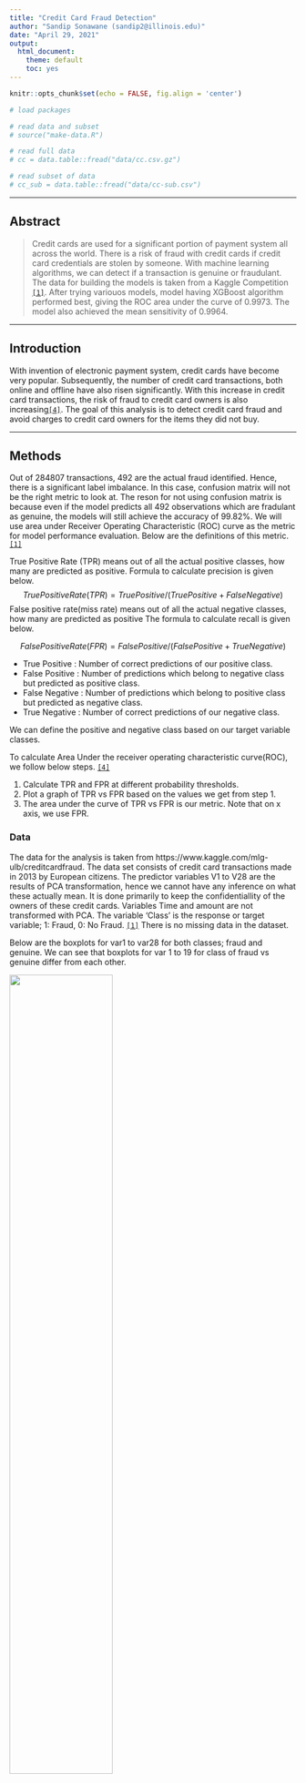 ---
title: "Credit Card Fraud Detection"
author: "Sandip Sonawane (sandip2@illinois.edu)"
date: "April 29, 2021"
output:
  html_document: 
    theme: default
    toc: yes
---

```{r, setup, include = FALSE}
knitr::opts_chunk$set(echo = FALSE, fig.align = 'center')
```

```{r, load-packages, include = FALSE}
# load packages
```

```{r make-data, warning = FALSE, message = FALSE}
# read data and subset
# source("make-data.R")

```

```{r read-full-data, warning = FALSE, message = FALSE}
# read full data
# cc = data.table::fread("data/cc.csv.gz")
```

```{r read-subset-data, warning = FALSE, message = FALSE}
# read subset of data
# cc_sub = data.table::fread("data/cc-sub.csv")
```

***

## Abstract

> Credit cards are used for a significant portion of payment system all across the world. There is a risk of fraud with credit cards if credit card credentials are stolen by someone. With machine learning algorithms, we can detect if a transaction is genuine or fraudulant. The data for building the models is taken from a Kaggle Competition [`[1]`](#references). After trying variouos models, model having XGBoost algorithm performed best, giving the ROC area under the curve of 0.9973. The model also achieved the mean sensitivity of 0.9964.

***

## Introduction

With invention of electronic payment system, credit cards have become very popular. Subsequently, the number of credit card transactions, both online and offline have also risen significantly. With this increase in credit card transactions, the risk of fraud to credit card owners is also increasing[`[4]`](#references). The goal of this analysis is to detect credit card fraud and avoid charges to credit card owners for the items they did not buy.


***

## Methods

Out of 284807 transactions, 492 are the actual fraud identified. Hence, there is a significant label imbalance. In this case, confusion matrix will not be the right metric to look at. The reson for not using confusion matrix is because even if the model predicts all 492 observations which are fradulant as genuine, the models will still achieve the accuracy of 99.82%. We will use area under  Receiver Operating Characteristic (ROC) curve as the metric for model performance evaluation. Below are the definitions of this metric. [`[1]`](#references)


True Positive Rate (TPR) means out of all the actual positive classes, how many are predicted as positive. Formula to calculate precision is given below.
$$
True Positive Rate (TPR) = True Positive / (True Positive + False Negative)
$$
False positive rate(miss rate) means out of all the actual negative classes, how many are predicted as positive The formula to calculate recall is given below.

$$
False Positive Rate (FPR) = False Positive / (False Positive + True Negative) 
$$

* True Positive : Number of correct predictions of our positive class.
* False Positive : Number of predictions which belong to negative class but predicted as positive class.
* False Negative : Number of predictions which belong to positive class but predicted as negative class.
* True Negative : Number of correct predictions of our negative class.

We can define the positive and negative class based on our target variable classes.

To calculate Area Under the receiver operating characteristic curve(ROC), we follow below steps. [`[4]`](#references)

1. Calculate TPR and FPR at different probability thresholds.
2. Plot a graph of TPR vs FPR based on the values we get from step 1.
3. The area under the curve of TPR vs FPR is our metric. Note that on x axis, we use FPR.

### Data

The data for the analysis is taken from https://www.kaggle.com/mlg-ulb/creditcardfraud. The data set consists of credit card transactions made in 2013 by European citizens.
The predictor variables V1 to V28 are the results of PCA transformation, hence we cannot have any inference on what these actually mean. It is done primarily to keep the confidentiallity of the owners of these credit cards. Variables Time and amount are not transformed with PCA.
The variable 'Class' is the response or target variable; 1: Fraud, 0: No Fraud. [`[1]`](#references) There is no missing data in the dataset.


Below are the boxplots for var1 to var28 for both classes; fraud and genuine. We can see that boxplots for var 1 to 19 for class of fraud vs genuine differ from each other.

![](box1to10.png){width=60%}
![](box11to19.png){width=60%}

![](box20to28.png){width=60%}


With the dataset, we are given transaction amount for each fraudulant as well as genuine transactions. If we look at the below boxplot, we can see there that is not a big difference in terms of medians of amounts by transaction class. However, the fraud transactions seems to have larger variance.

![](trasactionAmounts.png){width=60%}

We are also given time variable. The time here is not an exact timestamp, instead, we are given transactions by sequence and amount of time for a transaction with respect to first transaction in seconds. Looking at the below plot, we can see almost a flat line for genuine transactions since we have significantly large number of transactions which are genuine. For fraudulant transactions, we can see, there are few gaps of time interval, but that does not look like a significant anomaly.

![](transactionsWithTime.png){width=60%}




### Modeling

After checking the data, we can proceed to start building models. We split the data into training and testing dataset. The training dataset is further split into estimation and validation set. For cross-validation, 5 fold cross-validation is used. We will build models using below algorithms.

1. Logistic Regression
2. Decision Trees
3. K-Nearest Neighbors
5. Extreme Gradient Boosting Machines

It was found that variables 'V20' to 'V28' and 'Time' were not improving the model performance. Instead, there were increasing the test error. Hence, these variables were removed when training models.

Due to intense computational requirements for K-Nearest Neighbors algorithm, hyper-parameters tuning was not done for this algorithm. The model with k=10 was chosen.

***

## Results

```{r table2, echo=FALSE, message=FALSE, warnings=FALSE, results='asis'}
rocAuc = c(0.5853, 0.9742, 0.908, 0.9973)
MeanSensitivity = c(0.5842, 0.6180, 0.7562, 0.9964)
FPR = c(0.5, 0.0717, 0.1667, 0.4972)
MeanSpecificity = 1-FPR
models = c('Logistic', 'KNN', 'Decision Tree', 'Xgboost')


df = data.frame('Model Name' = models, 'Area Under ROC' = rocAuc, 'Mean Sensitivity' = MeanSensitivity, 'False Positive Rate' = FPR, 'Mean Specificity' =  MeanSpecificity)

# row.names(df) = c('Logistic', 'KNN', 'Decision Tree', 'Xgboost')


knitr::kable(df, caption = "Model Performance Results", col.names = gsub("[.]", " ", names(df)))


```

![](ROC_curve.png){width=60%}

***

## Discussion

Extreme Gradient Descent Algorithm achieved highest ROC area under curve of 0.9973. The model also achieved highest mean sensitivity of 0.9964. Hence, this algorithm is used to predict data on the training set.


***

```{r, references, include = FALSE}
# write references
```

## References
1. Credit Card Fraud Detection. Kaggle https://www.kaggle.com/mlg-ulb/creditcardfraud
2. Deepanshu B., (2019, July). Precision Recall Curve Simplified. Listendata https://www.listendata.com/2019/07/precision-recall-curve-simplified.html
3. Dalphiaz D., (2020, October 28). R for Statistical Learning. https://daviddalpiaz.github.io/r4sl/
4. Toshniwal R., (2020, January 15) Demystifying ROC Curves. https://towardsdatascience.com/demystifying-roc-curves-df809474529a
5. Lee N., (2021, January 27) Credit card fraud will increase due to the covid pandemic, experts warn. https://www.cnbc.com/2021/01/27/credit-card-fraud-is-on-the-rise-due-to-covid-pandemic.html

***
## Appendix

### Data Dictionary
* V1 to v28: These are 28 predictor variables which are results of principle component transformations of the original predictor variables.
* Time: Amount of time interval from first transaction in seconds.
* Amount: The transaction amount.
* Class: It is the response variable. It takes value of 0 for genuine transaction and 1 for fraudulant transaction.




```{r, Analysic_code, warning = FALSE, message = FALSE, include = FALSE, eval = FALSE}

####### 1.Data Preparation

# import data
library(corrplot)
library(readr)
library(ggplot2)
library(skimr)
library(caret)
library(MLmetrics)
library(xgboost)
library(readr)
library(stringr)
library(caret)
library(car)
library(pROC)

df = read_csv("creditcard.csv")

head(df,5)

# The response variable 'Class' is of type double, We need to change it to factor.
df$Class = factor(ifelse(df$Class == 0, "genuine", "fraud"))

str(df)
# The data is in correct format. The PCA transformations have correct variable type.

# Look at each variable and check if there is any missing data.
mean(is.na(df))
column_NAs = function(x){
  sum(is.na(df[,x]))
}
NAs = sapply(1:ncol(df), column_NAs)
NAs

# As we can see from the above output, there are no missing data from this dataset.

# Data looks clean enough to proceed to next step

####### 2. EDA

skim(df)

cor(df[,1:30])

corrplot(cor(df[,1:30]), order = "hclust", type = 'upper',
         tl.col = "slategray", tl.srt = 45, tl.cex = 0.65)

# ![an image caption Source: Ultimate Funny Dog Videos Compilation 2013.](corr_plot.png){width=50%}
# We can see from the correlation plot that the principle components have zero correlation with each other.

# compare all the variables with box plots.


names(df)

# Change box plot colors by groups

# View for V1 ro V10
ggplot(df, aes(x=1, y=V1, fill=Class)) +
  theme_update(plot.title = element_text(hjust = 0.5))+
  theme_set(theme_bw())+
  theme(text = element_text(size=16))+
  scale_x_continuous(breaks = seq(1, 10, by = 1))+
  coord_cartesian(ylim = c(-20, 15))+
  labs(title='Boxplot Var 1 to 10', x='Variable Number', y = 'Variable Value')+
  geom_boxplot(outlier.shape = NA)+
  geom_boxplot(aes(x=2, y=V2, fill=Class), outlier.shape = NA)+
  geom_boxplot(aes(x=3, y=V3, fill=Class), outlier.shape = NA)+
  geom_boxplot(aes(x=4, y=V4, fill=Class), outlier.shape = NA)+
  geom_boxplot(aes(x=5, y=V5, fill=Class), outlier.shape = NA)+
  geom_boxplot(aes(x=6, y=V6, fill=Class), outlier.shape = NA)+
  geom_boxplot(aes(x=7, y=V7, fill=Class), outlier.shape = NA)+
  geom_boxplot(aes(x=8, y=V8, fill=Class), outlier.shape = NA)+
  geom_boxplot(aes(x=9, y=V9, fill=Class), outlier.shape = NA)+
  geom_boxplot(aes(x=10, y=V10, fill=Class), outlier.shape = NA)
  
# View for V11 ro V19
ggplot(df, aes(x=11, y=V11, fill=Class)) +
  theme_update(plot.title = element_text(hjust = 0.5))+
  theme_set(theme_bw())+
  theme(text = element_text(size=16))+
  scale_x_continuous(breaks = seq(11, 19, by = 1))+
  coord_cartesian(ylim = c(-20, 15))+
  labs(title='Boxplot Var 11 to 19', x='Variable Number', y = 'Variable Value')+
  geom_boxplot(outlier.shape = NA)+
  geom_boxplot(aes(x=12, y=V12, fill=Class), outlier.shape = NA)+
  geom_boxplot(aes(x=13, y=V13, fill=Class), outlier.shape = NA)+
  geom_boxplot(aes(x=14, y=V14, fill=Class), outlier.shape = NA)+
  geom_boxplot(aes(x=15, y=V15, fill=Class), outlier.shape = NA)+
  geom_boxplot(aes(x=16, y=V16, fill=Class), outlier.shape = NA)+
  geom_boxplot(aes(x=17, y=V17, fill=Class), outlier.shape = NA)+
  geom_boxplot(aes(x=18, y=V18, fill=Class), outlier.shape = NA)+
  geom_boxplot(aes(x=19, y=V19, fill=Class), outlier.shape = NA)

# View for 20 ro V28
ggplot(df, aes(x=20, y=V20, fill=Class)) +
  theme_update(plot.title = element_text(hjust = 0.5))+
  theme_set(theme_bw())+
  theme(text = element_text(size=16))+
  scale_x_continuous(breaks = seq(20, 28, by = 1))+
  coord_cartesian(ylim = c(-20, 15))+
  labs(title='Boxplot Var 20 to 28', x='Variable Number', y = 'Variable Value')+
  geom_boxplot(outlier.shape = NA)+
  geom_boxplot(aes(x=21, y=V21, fill=Class), outlier.shape = NA)+
  geom_boxplot(aes(x=22, y=V22, fill=Class), outlier.shape = NA)+
  geom_boxplot(aes(x=23, y=V23, fill=Class), outlier.shape = NA)+
  geom_boxplot(aes(x=24, y=V24, fill=Class), outlier.shape = NA)+
  geom_boxplot(aes(x=25, y=V25, fill=Class), outlier.shape = NA)+
  geom_boxplot(aes(x=26, y=V26, fill=Class), outlier.shape = NA)+
  geom_boxplot(aes(x=27, y=V27, fill=Class), outlier.shape = NA)+
  geom_boxplot(aes(x=28, y=V28, fill=Class), outlier.shape = NA)


summary(df$Time)
summary(df$Amount)

ggplot(df, aes(x=1, y=log(Amount), fill=Class)) +
  theme_update(plot.title = element_text(hjust = 0.5))+
  theme_set(theme_bw())+
  theme(text = element_text(size=16))+
  # scale_x_continuous(breaks = seq(20, 28, by = 1))+
  coord_cartesian(ylim = c(-5, 10))+
  labs(title='Transaction Amount by Class', x='', y = 'log(amount')+
  geom_boxplot(outlier.shape = NA)


df$Time

ggplot(df, aes(x=Time, y=Class, color = Class)) +
  theme_update(plot.title = element_text(hjust = 0.5))+
  theme_set(theme_bw())+
  theme(text = element_text(size=16))+
  labs(title='Transactions type with time', x='', y = 'Transaction Type')+
  geom_point(size = 0.5)


###### Model Building

# 1. Logistic Regression Model


# split the data with stratification

set.seed(42)
class_idx = createDataPartition(df$Class, p = 0.8, list = FALSE)
class_trn = df[class_idx, ]
class_tst = df[-class_idx, ]

model_Control = trainControl(method = "cv", number = 5, summaryFunction=prSummary,
                           classProbs=T, savePredictions = T, verboseIter = F)

logistic_model = train(
  form = Class ~ .-Time-V20-V22-V23-V24-V25-V26-V27,
  data = class_trn,
  trControl = model_Control,
  method = "glm",
  family = "binomial",
  metric = "AUC"
)

logistic_model


# get ROC data
predictions_for_test_logistic = predict(logistic_model, class_tst, type = 'prob')
predictions_prob_for_test_logistic = predictions_for_test_logistic[,1]


ytst = ifelse(class_tst$Class=='genuine', 0, 1)
ytst = as.matrix(ytst)

roc_test_logistic <- roc(ytst, predictions_prob_for_test_logistic, algorithm = 2)
roc_test_logistic
mean(roc_test_logistic$sensitivities)
mean(roc_test_logistic$specificities)


# 2. Decision Trees Model


model_Control = trainControl(method = "cv", number = 5, summaryFunction=prSummary,
                             classProbs=T, savePredictions = T, verboseIter = F)

decision_tree_model = train(
  form = Class ~ .-Time-V20-V22-V23-V24-V25-V26-V27,
  data = class_trn,
  trControl = model_Control,
  method = "rpart",
  metric = "AUC",
  tuneGrid = expand.grid(cp = c(0,0.1,0.01,0.001))
)

decision_tree_model


# get ROC data
predictions_for_test_decision_tree = predict(decision_tree_model, class_tst, type = 'prob')
predictions_prob_for_test_decision_tree = predictions_for_test_decision_tree[,1]

ytst = ifelse(class_tst$Class=='genuine', 0, 1)
ytst = as.matrix(ytst)

roc_test_decision_tree <- roc(ytst, predictions_prob_for_test_decision_tree, algorithm = 2)
roc_test_decision_tree
mean(roc_test_decision_tree$specificities)


# knn model


knn_model = knn3(Class ~ .-Time-V20-V22-V23-V24-V25-V26-V27, data = class_trn, k = 10)
predictions_for_test_knn = predict(knn_model, class_tst, type = 'prob')
predictions_prob_for_test_knn = predictions_for_test_knn[,1] 

min(predictions_prob_for_test_knn[,1])



ytst = ifelse(class_tst$Class=='genuine', 0, 1)
ytst = as.matrix(ytst)

roc_test_knn <- roc(ytst, predictions_prob_for_test_knn, algorithm = 2)
roc_test_knn
mean(roc_test_knn$sensitivities)
mean(roc_test_knn$specificities)


# xgboost model

class_idx = createDataPartition(df$Class, p = 0.8, list = FALSE)
class_trn = df[class_idx, ]
class_tst = df[-class_idx, ]

trn = as.matrix(class_trn[,1:22])
y = ifelse(class_trn$Class=='genuine', 0, 1)

model_Control = trainControl(method = "cv", number = 5, summaryFunction=prSummary,
                             classProbs=T, savePredictions = T, verboseIter = F)

bst <- xgboost(data = trn, label = y, trControl = model_Control,
               max_depth = 3, eta = 1, nthread = 2, nrounds = 100,
               objective = "binary:logistic", eval_metric = "auc")



# bst <- xgboost(data = trn, label = y,
#                max_depth = 3, eta = 1, nthread = 2, nrounds = 100,
#                objective = "binary:logistic", eval_metric = "auc")

# bst$evaluation_log


tst = as.matrix(class_tst[,1:22])

predictions_for_test_xgb = predict(bst, tst, type = 'prob')
length(predictions_for_test_xgb)


ytst = ifelse(class_tst$Class=='genuine', 0, 1)
ytst = as.matrix(ytst)

roc_test_xgb <- roc(ytst, predictions_for_test_xgb, algorithm = 2)
roc_test_xgb
head(round(roc_test_xgb$specificities, 4),80)
mean((roc_test_xgb$sensitivities))
mean(roc_test_xgb$specificities)
median(roc_test_xgb$sensitivities)
length(roc_test_xgb$sensitivities)

# plot ROC curve

df_roc = data.frame()
roc_test_decision_tree
roc_test_knn
roc_test_xgb


lineThichness = 1
pltColors = c('Logistic Regression' = 'red', 'Decision Tree' = 'blue', 'knn' = 'green', 'Xgboost' = 'orange')

ggplot() +
  theme_update(plot.title = element_text(hjust = 0.5))+
  theme_set(theme_bw())+
  theme(text = element_text(size=16))+
  
  labs(title='ROC Curve', x='1 - Specificity (False Positive Rate)', y = 'Sensitivity (True Positive Rate)')+
  
  geom_line(aes(y = roc_test_logistic$sensitivities, x = 1- roc_test_logistic$specificities, color = 'Logistic Regression'),
            size = lineThichness)+
  
  geom_line(aes(y = roc_test_decision_tree$sensitivities, x = 1-roc_test_decision_tree$specificities, color = 'Decision Tree'),
            size = lineThichness)+
  
  geom_line(aes(y = roc_test_knn$sensitivities, x = 1-roc_test_knn$specificities, color = 'knn'),
            size = lineThichness)+
  
  geom_line(aes(y = roc_test_xgb$sensitivities, x = 1-roc_test_xgb$specificities, color = 'Xgboost'),
            size = lineThichness)+
  
  scale_colour_manual(values=pltColors)




# plot ROC cuver for XGBoost and select best threshold
## check what threshold represent, does it represent actual probability?

roc_test_xgb$thresholds

prob_threshold = roc_test_xgb$thresholds

ggplot() +
  theme_update(plot.title = element_text(hjust = 0.5))+
  theme_set(theme_bw())+
  theme(text = element_text(size=16))+
  
  labs(title='ROC Curve', x='1 - Specificity (False Positive Rate)', y = 'Sensitivity (True Positive Rate)')+
  
  geom_line(aes(y = roc_test_xgb$sensitivities, x = 1-roc_test_xgb$specificities,
                color = prob_threshold), size = lineThichness)+
  
  scale_color_gradient(low="blue", high="red")
  


```
